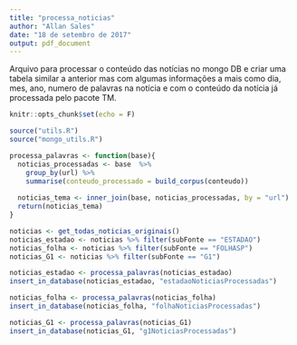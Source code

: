```yaml
---
title: "processa_noticias"
author: "Allan Sales"
date: "18 de setembro de 2017"
output: pdf_document
---
```



Arquivo para processar o conteúdo das notícias no mongo DB e criar uma tabela similar a anterior mas com algumas informações a mais como dia, mes, ano, numero de palavras na notícia e com o conteúdo da notícia já processada pelo pacote TM.
```r
knitr::opts_chunk$set(echo = F)

source("utils.R")
source("mongo_utils.R")
```

```r
processa_palavras <- function(base){
  noticias_processadas <- base  %>% 
    group_by(url) %>% 
    summarise(conteudo_processado = build_corpus(conteudo))
  
  noticias_tema <- inner_join(base, noticias_processadas, by = "url")
  return(noticias_tema)
}

noticias <- get_todas_noticias_originais()
noticias_estadao <- noticias %>% filter(subFonte == "ESTADAO")
noticias_folha <- noticias %>% filter(subFonte == "FOLHASP")
noticias_G1 <- noticias %>% filter(subFonte == "G1")
```

```r
noticias_estadao <- processa_palavras(noticias_estadao)
insert_in_database(noticias_estadao, "estadaoNoticiasProcessadas")

noticias_folha <- processa_palavras(noticias_folha)
insert_in_database(noticias_folha, "folhaNoticiasProcessadas")

noticias_G1 <- processa_palavras(noticias_G1)
insert_in_database(noticias_G1, "g1NoticiasProcessadas")
```